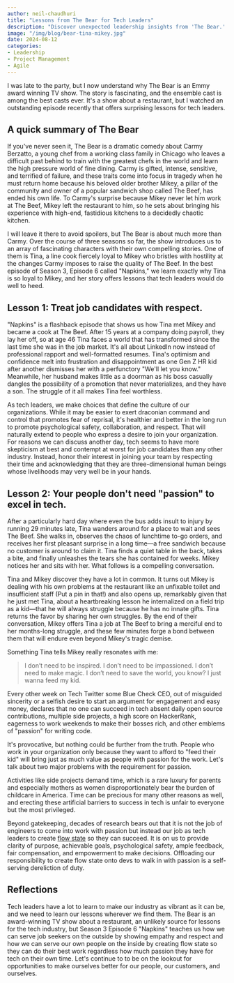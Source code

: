 ```yaml
---
author: neil-chaudhuri
title: "Lessons from The Bear for Tech Leaders"
description: "Discover unexpected leadership insights from 'The Bear.' Learn how tech leaders can improve candidate experiences and foster employee success. Valuable lessons from an Emmy-winning series."
image: "/img/blog/bear-tina-mikey.jpg"
date: 2024-08-12
categories: 
- Leadership
- Project Management
- Agile
---
```


I was late to the party, but I now understand why The Bear is an Emmy award winning TV show. The story is fascinating, and the ensemble
cast is among the best casts ever. It's a show about a restaurant, but I watched an outstanding episode recently
that offers surprising lessons for tech leaders.
 
## A quick summary of The Bear

If you've never seen it, The Bear is a dramatic comedy about Carmy Berzatto, a young chef from a working class family in Chicago
who leaves a difficult past behind to train with the greatest chefs in the world and learn the high pressure world of fine dining. Carmy
is gifted, intense, sensitive, and terrified of failure, and these traits come into focus in tragedy when he must return home
because his beloved older brother Mikey, a pillar of the community and owner of a popular sandwich shop called The Beef, has ended his own life. 
To Carmy's surprise because Mikey never let him work at The Beef, Mikey left the restaurant to him, so he sets about bringing his
experience with high-end, fastidious kitchens to a decidedly chaotic kitchen. 

I will leave it there to avoid spoilers, but The Bear is about much more than Carmy. Over the course of three seasons so far, the show introduces us to an array of fascinating
characters with their own compelling stories. One of them is Tina, a line cook fiercely loyal to Mikey who bristles with hostility
at the changes Carmy imposes to raise the quality of The Beef. In the best episode of Season 3, Episode 6 called "Napkins," we learn exactly why Tina is so loyal to Mikey,
and her story offers lessons that tech leaders would do well to heed.

## Lesson 1: Treat job candidates with respect.

"Napkins" is a flashback episode that shows us how Tina met Mikey and became a cook at The Beef. After 15 years at a company
doing payroll, they lay her off, so at age 46 Tina faces a world that has transformed since the last time she was in the job market. It's
all about LinkedIn now instead of professional rapport and well-formatted resumes. Tina's optimism and confidence melt into frustration and disappointment as 
one Gen Z HR kid after another dismisses her with a perfunctory "We'll let you know." Meanwhile, her husband makes little 
as a doorman as his boss casually dangles the possibility of a promotion that never materializes, and they have a son. The struggle of it all makes
Tina feel worthless.

As tech leaders, we make choices that define the culture of our organizations. While it may be easier to exert draconian command and control
that promotes fear of reprisal, it's healthier and better in the long run to promote psychological safety, collaboration, and respect. 
That will naturally extend to people who express a desire to join your organization. For reasons we can discuss another day, tech seems to have
more skepticism at best and contempt at worst for job candidates than any other industry. Instead, honor their interest in joining your team
by respecting their time and acknowledging that they are three-dimensional human beings whose livelihoods may very well be in your hands.

## Lesson 2: Your people don't need "passion" to excel in tech.

After a particularly hard day where even the bus adds insult to injury by running 29 minutes late, Tina wanders around for
a place to wait and sees The Beef. She walks in, observes the chaos of lunchtime to-go orders, and receives her first pleasant surprise in a long time—a free sandwich
because no customer is around to claim it. Tina finds a quiet table in the back, takes a bite, and finally unleashes the tears she has contained
for weeks. Mikey notices her and sits with her. What follows is a compelling conversation.

<PostImage alt="Tina and Mikey meeting for the first time and having a real heart to heart conversation" src="/img/blog/bear-tina-mikey.jpg" width="507" height="335" />

Tina and Mikey discover they have a lot in common. It turns out Mikey is dealing with his own problems at the restaurant like an unfixable toilet and
insufficient staff (Put a pin in that!) and also opens up, remarkably given that he just met Tina, about a heartbreaking lesson he internalized on a field trip as a kid—that he will always
struggle because he has no innate gifts. Tina returns the favor by sharing her own struggles. By the end of their conversation, Mikey offers Tina a job at The Beef to bring a merciful end to her months-long struggle, and
these few minutes forge a bond between them that will endure even beyond Mikey's tragic demise.

Something Tina tells Mikey really resonates with me:

> I don’t need to be inspired. I don’t need to be impassioned. I don’t need to make magic. I don’t need to save the world, you know? I just wanna feed my kid.

Every other week on Tech Twitter some Blue Check CEO, out of misguided sincerity or a selfish desire to start an argument for engagement and easy money, declares that no one can succeed in tech
absent daily open source contributions, multiple side projects, a high score on HackerRank, eagerness to work weekends to make their bosses rich, and other emblems of "passion" for writing code.

It's provocative, but nothing could be further from the truth. People who work in your organization only because they want to afford to "feed their kid" will
bring just as much value as people with passion for the work. Let's talk about two major problems with the requirement for passion. 

Activities like side projects demand time, which is a rare luxury for parents and especially mothers as women disproportionately bear the burden of childcare in America. Time can
be precious for many other reasons as well, and erecting these artificial barriers to success in tech is unfair to everyone but the most privileged.

Beyond gatekeeping, decades of research bears out that it is not the job of engineers to come into work with passion but instead our job as tech leaders to 
create [flow state](https://leaddev.com/culture-engagement-motivation/why-flow-matters-more-passion) so they can succeed. It is on us to provide clarity of purpose,
achievable goals, psychological safety, ample feedback, fair compensation, and empowerment to make decisions. Offloading our responsibility to create
flow state onto devs to walk in with passion is a self-serving dereliction of duty.

## Reflections

Tech leaders have a lot to learn to make our industry as vibrant as it can be, and we need to learn our lessons wherever we find them.
The Bear is an award-winning TV show about a restaurant, an unlikely source for lessons for the tech industry, but Season 3 Episode 6 "Napkins" teaches us how we can serve job seekers on the
outside by showing empathy and respect and how we can serve our own people on the inside by creating flow state so they can do their best work regardless
how much passion they have for tech on their own time. Let's continue to to be on the lookout for opportunities to make ourselves better
for our people, our customers, and ourselves.







